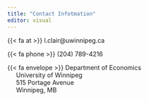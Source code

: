 ```yaml
---
title: "Contact Infotmation"
editor: visual
---
```


{{< fa at >}} l.clair@uwinnipeg.ca

{{< fa phone >}} (204) 789-4216

{{< fa envelope >}} Department of Economics   
&nbsp;&nbsp;&nbsp;&nbsp; University of Winnipeg   
&nbsp;&nbsp;&nbsp;&nbsp; 515 Portage Avenue   
&nbsp;&nbsp;&nbsp;&nbsp; Winnipeg, MB


